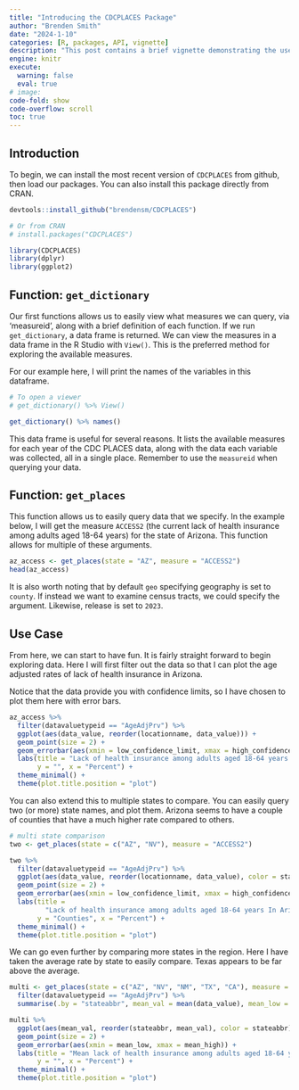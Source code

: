 ```yaml
---
title: "Introducing the CDCPLACES Package"
author: "Brenden Smith"
date: "2024-1-10"
categories: [R, packages, API, vignette]
description: "This post contains a brief vignette demonstrating the use of the package `CDCPLACES`."
engine: knitr
execute: 
  warning: false
  eval: true
# image: 
code-fold: show
code-overflow: scroll
toc: true
---
```


## Introduction

To begin, we can install the most recent version of `CDCPLACES` from github, then load our packages. You can also install this package directly from CRAN.

```r
devtools::install_github("brendensm/CDCPLACES")

# Or from CRAN
# install.packages("CDCPLACES")

library(CDCPLACES)
library(dplyr)
library(ggplot2)
```

## Function: `get_dictionary`

Our first functions allows us to easily view what measures we can query, via 'measureid', along with a brief definition of each function. If we run `get_dictionary`, a data frame is returned. We can view the measures in a data frame in the R Studio with `View()`. This is the preferred method for exploring the available measures.

For our example here, I will print the names of the variables in this dataframe.

```r
# To open a viewer
# get_dictionary() %>% View()

get_dictionary() %>% names()
```

This data frame is useful for several reasons. It lists the available measures for each year of the CDC PLACES data, along with the data each variable was collected, all in a single place. Remember to use the `measureid` when querying your data.

## Function: `get_places`

This function allows us to easily query data that we specify. In the example below, I will get the measure `ACCESS2` (the current lack of health insurance among adults aged 18-64 years) for the state of Arizona. This function allows for multiple of these arguments.

```r

az_access <- get_places(state = "AZ", measure = "ACCESS2") 
head(az_access)


```

It is also worth noting that by default `geo` specifying geography is set to `county`. If instead we want to examine census tracts, we could specify the argument. Likewise, release is set to `2023`.

## Use Case

From here, we can start to have fun. It is fairly straight forward to begin exploring data. Here I will first filter out the data so that I can plot the age adjusted rates of lack of health insurance in Arizona.

Notice that the data provide you with confidence limits, so I have chosen to plot them here with error bars.

```r
az_access %>%
  filter(datavaluetypeid == "AgeAdjPrv") %>%
  ggplot(aes(data_value, reorder(locationname, data_value))) +
  geom_point(size = 2) +
  geom_errorbar(aes(xmin = low_confidence_limit, xmax = high_confidence_limit)) +
  labs(title = "Lack of health insurance among adults aged 18-64 years In Arizona Counties",
       y = "", x = "Percent") +
  theme_minimal() +
  theme(plot.title.position = "plot")
```

You can also extend this to multiple states to compare. You can easily query two (or more) state names, and plot them. Arizona seems to have a couple of counties that have a much higher rate compared to others.

```r

# multi state comparison
two <- get_places(state = c("AZ", "NV"), measure = "ACCESS2")

two %>%
  filter(datavaluetypeid == "AgeAdjPrv") %>%
  ggplot(aes(data_value, reorder(locationname, data_value), color = stateabbr)) +
  geom_point(size = 2) +
  geom_errorbar(aes(xmin = low_confidence_limit, xmax = high_confidence_limit)) +
  labs(title = 
         "Lack of health insurance among adults aged 18-64 years In Arizona and Nevada",
       y = "Counties", x = "Percent") +
  theme_minimal() +
  theme(plot.title.position = "plot")

```

We can go even further by comparing more states in the region. Here I have taken the average rate by state to easily compare. Texas appears to be far above the average.

```r
multi <- get_places(state = c("AZ", "NV", "NM", "TX", "CA"), measure = "ACCESS2") %>%
  filter(datavaluetypeid == "AgeAdjPrv") %>%
  summarise(.by = "stateabbr", mean_val = mean(data_value), mean_low = mean(low_confidence_limit), mean_high = mean(high_confidence_limit))

multi %>%
  ggplot(aes(mean_val, reorder(stateabbr, mean_val), color = stateabbr)) +
  geom_point(size = 2) +
  geom_errorbar(aes(xmin = mean_low, xmax = mean_high)) +
  labs(title = "Mean lack of health insurance among adults aged 18-64 years In Southwest States",
       y = "", x = "Percent") +
  theme_minimal() +
  theme(plot.title.position = "plot")

```
